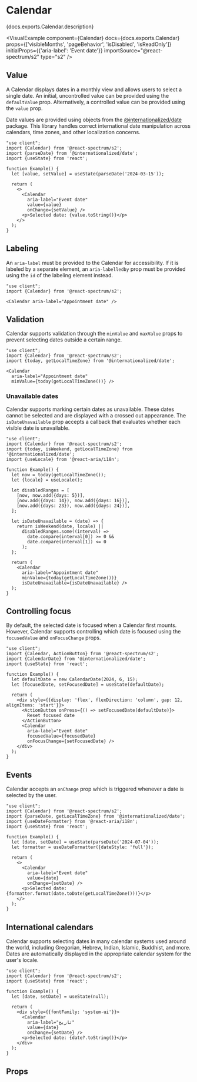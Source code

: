 

# Calendar

<PageDescription>{docs.exports.Calendar.description}</PageDescription>

<VisualExample
  component={Calendar}
  docs={docs.exports.Calendar}
  props={['visibleMonths', 'pageBehavior', 'isDisabled', 'isReadOnly']}
  initialProps={{'aria-label': 'Event date'}}
  importSource="@react-spectrum/s2"
  type="s2" />

## Value

A Calendar displays dates in a monthly view and allows users to select a single date. An initial, uncontrolled value can be provided using the `defaultValue` prop. Alternatively, a controlled value can be provided using the `value` prop.

Date values are provided using objects from the [@internationalized/date](https://react-spectrum.adobe.com/internationalized/date/) package. This library handles correct international date manipulation across calendars, time zones, and other localization concerns.

```tsx render
"use client";
import {Calendar} from '@react-spectrum/s2';
import {parseDate} from '@internationalized/date';
import {useState} from 'react';

function Example() {
  let [value, setValue] = useState(parseDate('2024-03-15'));

  return (
    <>
      <Calendar
        aria-label="Event date"
        value={value}
        onChange={setValue} />
      <p>Selected date: {value.toString()}</p>
    </>
  );
}
```

## Labeling

An `aria-label` must be provided to the Calendar for accessibility. If it is labeled by a separate element, an `aria-labelledby` prop must be provided using the `id` of the labeling element instead.

```tsx render
"use client";
import {Calendar} from '@react-spectrum/s2';

<Calendar aria-label="Appointment date" />
```

## Validation

Calendar supports validation through the `minValue` and `maxValue` props to prevent selecting dates outside a certain range.

```tsx render hideImports
"use client";
import {Calendar} from '@react-spectrum/s2';
import {today, getLocalTimeZone} from '@internationalized/date';

<Calendar
  aria-label="Appointment date"
  minValue={today(getLocalTimeZone())} />
```

### Unavailable dates

Calendar supports marking certain dates as unavailable. These dates cannot be selected and are displayed with a crossed out appearance. The `isDateUnavailable` prop accepts a callback that evaluates whether each visible date is unavailable.

```tsx render hideImports
"use client";
import {Calendar} from '@react-spectrum/s2';
import {today, isWeekend, getLocalTimeZone} from '@internationalized/date';
import {useLocale} from '@react-aria/i18n';

function Example() {
  let now = today(getLocalTimeZone());
  let {locale} = useLocale();
  
  let disabledRanges = [
    [now, now.add({days: 5})],
    [now.add({days: 14}), now.add({days: 16})],
    [now.add({days: 23}), now.add({days: 24})],
  ];

  let isDateUnavailable = (date) => {
    return isWeekend(date, locale) || 
      disabledRanges.some((interval) => 
        date.compare(interval[0]) >= 0 && 
        date.compare(interval[1]) <= 0
      );
  };

  return (
    <Calendar
      aria-label="Appointment date"
      minValue={today(getLocalTimeZone())}
      isDateUnavailable={isDateUnavailable} />
  );
}
```

## Controlling focus

By default, the selected date is focused when a Calendar first mounts. However, Calendar supports controlling which date is focused using the `focusedValue` and `onFocusChange` props.

```tsx render hideImports
"use client";
import {Calendar, ActionButton} from '@react-spectrum/s2';
import {CalendarDate} from '@internationalized/date';
import {useState} from 'react';

function Example() {
  let defaultDate = new CalendarDate(2024, 6, 15);
  let [focusedDate, setFocusedDate] = useState(defaultDate);

  return (
    <div style={{display: 'flex', flexDirection: 'column', gap: 12, alignItems: 'start'}}>
      <ActionButton onPress={() => setFocusedDate(defaultDate)}>
        Reset focused date
      </ActionButton>
      <Calendar
        aria-label="Event date"
        focusedValue={focusedDate}
        onFocusChange={setFocusedDate} />
    </div>
  );
}
```

## Events

Calendar accepts an `onChange` prop which is triggered whenever a date is selected by the user.

```tsx render hideImports
"use client";
import {Calendar} from '@react-spectrum/s2';
import {parseDate, getLocalTimeZone} from '@internationalized/date';
import {useDateFormatter} from '@react-aria/i18n';
import {useState} from 'react';

function Example() {
  let [date, setDate] = useState(parseDate('2024-07-04'));
  let formatter = useDateFormatter({dateStyle: 'full'});

  return (
    <>
      <Calendar
        aria-label="Event date"
        value={date}
        onChange={setDate} />
      <p>Selected date: {formatter.format(date.toDate(getLocalTimeZone()))}</p>
    </>
  );
}
```

## International calendars

Calendar supports selecting dates in many calendar systems used around the world, including Gregorian, Hebrew, Indian, Islamic, Buddhist, and more. Dates are automatically displayed in the appropriate calendar system for the user's locale.

```tsx render hideImports
"use client";
import {Calendar} from '@react-spectrum/s2';
import {useState} from 'react';

function Example() {
  let [date, setDate] = useState(null);
  
  return (
    <div style={{fontFamily: 'system-ui'}}>
      <Calendar
        aria-label="تاریخ"
        value={date}
        onChange={setDate} />
      <p>Selected date: {date?.toString()}</p>
    </div>
  );
}
```

## Props

<PropTable component={docs.exports.Calendar} links={docs.links} />
